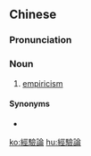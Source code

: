 {{also|经验论}}
==Chinese==
{{zh-forms|s=经验论|type=21}}

===Pronunciation===
{{zh-pron
|m=jīngyànlùn
|cat=n
}}

===Noun===
{{zh-noun}}

# [[empiricism]]

====Synonyms====
* {{zh-l|經驗主義}}

[[ko:經驗論]]
[[hu:經驗論]]